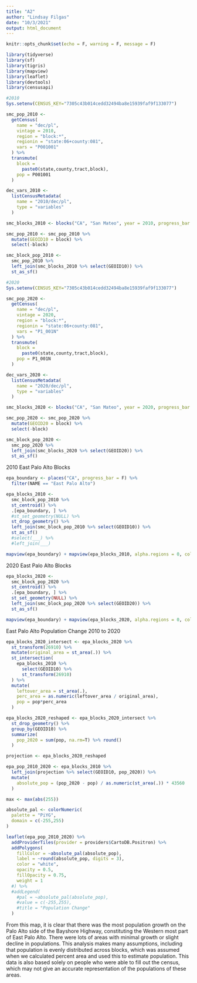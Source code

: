 ```yaml
---
title: "A2"
author: "Lindsay Filgas"
date: "10/3/2021"
output: html_document
---
```


```r
knitr::opts_chunk$set(echo = F, warning = F, message = F)
```

```r
library(tidyverse)
library(sf)
library(tigris)
library(mapview)
library(leaflet)
library(devtools)
library(censusapi)
```

```r
#2010
Sys.setenv(CENSUS_KEY="7305c43b014cedd32494ba8e15939faf9f133077")

smc_pop_2010 <-
  getCensus(
    name = "dec/pl",
    vintage = 2010,
    region = "block:*", 
    regionin = "state:06+county:081",
    vars = "P001001"
  ) %>% 
  transmute(
    block =
      paste0(state,county,tract,block),
    pop = P001001
  )

dec_vars_2010 <-
  listCensusMetadata(
    name = "2010/dec/pl",
    type = "variables"
  )

smc_blocks_2010 <- blocks("CA", "San Mateo", year = 2010, progress_bar = F)

smc_pop_2010 <- smc_pop_2010 %>%
  mutate(GEOID10 = block) %>%
  select(-block)

smc_block_pop_2010 <-
  smc_pop_2010 %>%
  left_join(smc_blocks_2010 %>% select(GEOID10)) %>%
  st_as_sf()
```


```r
#2020
Sys.setenv(CENSUS_KEY="7305c43b014cedd32494ba8e15939faf9f133077")

smc_pop_2020 <-
  getCensus(
    name = "dec/pl",
    vintage = 2020,
    region = "block:*", 
    regionin = "state:06+county:081",
    vars = "P1_001N"
  ) %>% 
  transmute(
    block =
      paste0(state,county,tract,block),
    pop = P1_001N
  )

dec_vars_2020 <-
  listCensusMetadata(
    name = "2020/dec/pl",
    type = "variables"
  )

smc_blocks_2020 <- blocks("CA", "San Mateo", year = 2020, progress_bar = F)

smc_pop_2020 <- smc_pop_2020 %>%
  mutate(GEOID20 = block) %>%
  select(-block)

smc_block_pop_2020 <-
  smc_pop_2020 %>%
  left_join(smc_blocks_2020 %>% select(GEOID20)) %>%
  st_as_sf()
```

2010 East Palo Alto Blocks
```r
epa_boundary <- places("CA", progress_bar = F) %>%
  filter(NAME == "East Palo Alto")

epa_blocks_2010 <-
  smc_block_pop_2010 %>%
  st_centroid() %>%
  .[epa_boundary, ] %>%
  #st_set_geometry(NULL) %>%
  st_drop_geometry() %>% 
  left_join(smc_block_pop_2010 %>% select(GEOID10)) %>%
  st_as_sf()
  #select(___) %>% 
  #left_join(___)

mapview(epa_boundary) + mapview(epa_blocks_2010, alpha.regions = 0, color = "red", lwd = 2)
```

2020 East Palo Alto Blocks
```r
epa_blocks_2020 <-
  smc_block_pop_2020 %>%
  st_centroid() %>%
  .[epa_boundary, ] %>%
  st_set_geometry(NULL) %>%
  left_join(smc_block_pop_2020 %>% select(GEOID20)) %>%
  st_as_sf()

mapview(epa_boundary) + mapview(epa_blocks_2020, alpha.regions = 0, color = "red", lwd = 2)
```

East Palo Alto Population Change 2010 to 2020

```r
epa_blocks_2020_intersect <- epa_blocks_2020 %>% 
  st_transform(26910) %>% 
  mutate(original_area = st_area(.)) %>%
  st_intersection(
    epa_blocks_2010 %>%
      select(GEOID10) %>% 
      st_transform(26910)
  ) %>%
  mutate(
    leftover_area = st_area(.),
    perc_area = as.numeric(leftover_area / original_area),
    pop = pop*perc_area
  )

epa_blocks_2020_reshaped <- epa_blocks_2020_intersect %>%
  st_drop_geometry() %>% 
  group_by(GEOID10) %>% 
  summarize(
    pop_2020 = sum(pop, na.rm=T) %>% round()
  )

projection <- epa_blocks_2020_reshaped

epa_pop_2010_2020 <- epa_blocks_2010 %>% 
  left_join(projection %>% select(GEOID10, pop_2020)) %>% 
  mutate(
    absolute_pop = (pop_2020 - pop) / as.numeric(st_area(.)) * 43560
  )

max <- max(abs(255))

absolute_pal <- colorNumeric(
  palette = "PiYG",
  domain = c(-255,255)
)

leaflet(epa_pop_2010_2020) %>% 
  addProviderTiles(provider = providers$CartoDB.Positron) %>% 
  addPolygons(
    fillColor = ~absolute_pal(absolute_pop),
    label = ~round(absolute_pop, digits = 3),
    color = "white",
    opacity = 0.5,
    fillOpacity = 0.75,
    weight = 1
  #) %>% 
  #addLegend(
    #pal = ~absolute_pal(absolute_pop),
    #value = c(-255,255),
    #title = "Population Change"
  )
```

From this map, it is clear that there was the most population growth on the Palo Alto side of the Bayshore Highway, constituting the Western most part of East Palo Alto. There were lots of areas with minimal growth or slight decline in populations. This analysis makes many assumptions, including that population is evenly distributed across blocks, which was assumed when we calculated percent area and used this to estimate population. This data is also based solely on people who were able to fill out the census, which may not give an accurate representation of the populations of these areas.

